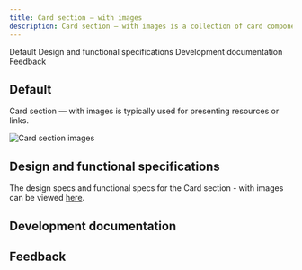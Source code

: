 ```yaml
---
title: Card section – with images
description: Card section — with images is a collection of card components with images that, together, occupy a full-width section with a left-column header.
---
```



<ComponentDescription name="Card section - with images" type="ui" />

<AnchorLinks>
  
<AnchorLink>Default</AnchorLink>
<AnchorLink>Design and functional specifications</AnchorLink>
<AnchorLink>Development documentation</AnchorLink>
<AnchorLink>Feedback</AnchorLink>

</AnchorLinks>

## Default

Card section &mdash; with images is typically used for presenting resources or links.

![Card section images](../../images/pattern/card-section/card-section-images.jpg)

## Design and functional specifications

The design specs and functional specs for the Card section - with images can be viewed <a href="https://ibm.box.com/s/u4acyo9oeqya8xidimxtidh8k8y08fza" target="_blank">here</a>.

## Development documentation

<ComponentStatus name="Card section - with images" type="ui" />

## Feedback

<ComponentFeedback />


